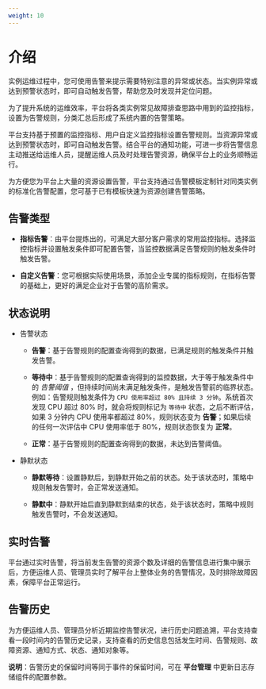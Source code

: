 ```yaml
---
weight: 10
---
```


# 介绍

实例运维过程中，您可使用告警来提示需要特别注意的异常或状态。当实例异常或达到预警状态时，即可自动触发告警，帮助您及时发现并定位问题。


为了提升系统的运维效率，平台将各类实例常见故障排查思路中用到的监控指标，设置为告警规则，分类汇总后形成了系统内置的告警策略。

平台支持基于预置的监控指标、用户自定义监控指标设置告警规则。当资源异常或达到预警状态时，即可自动触发告警。结合平台的通知功能，可进一步将告警信息主动推送给运维人员，提醒运维人员及时处理告警资源，确保平台上的业务顺畅运行。

为方便您为平台上大量的资源设置告警，平台支持通过告警模板定制针对同类实例的标准化告警配置，您可基于已有模板快速为资源创建告警策略。


## 告警类型


* **指标告警**：由平台提炼出的，可满足大部分客户需求的常用监控指标。选择监控指标并设置触发条件即可配置告警，当监控数据满足告警规则的触发条件时触发告警。

* **自定义告警**：您可根据实际使用场景，添加企业专属的指标规则，在指标告警的基础上，更好的满足企业对于告警的高阶需求。


## 状态说明

* 告警状态

    - **告警**：基于告警规则的配置查询得到的数据，已满足规则的触发条件并触发告警。

    - **等待中**：基于告警规则的配置查询得到的监控数据，大于等于触发条件中的 *告警阈值* ，但持续时间尚未满足触发条件，是触发告警前的临界状态。例如：告警规则触发条件为 `CPU 使用率超过 80% 且持续 3 分钟`。系统首次发现 CPU 超过 80% 时，就会将规则标记为 `等待中` 状态，之后不断评估，如果 3 分钟内 CPU 使用率都超过 80%，规则状态变为 **告警**；如果后续的任何一次评估中 CPU 使用率低于 80%，规则状态恢复为 **正常**。

    - **正常**：基于告警规则的配置查询得到的数据，未达到告警阈值。

* 静默状态

    - **静默等待**：设置静默后，到静默开始之前的状态。处于该状态时，策略中规则触发告警时，会正常发送通知。

    - **静默中**：静默开始后直到静默到结束的状态，处于该状态时，策略中规则触发告警时，不会发送通知。


## 实时告警

平台通过实时告警，将当前发生告警的资源个数及详细的告警信息进行集中展示后，方便运维人员、管理员实时了解平台上整体业务的告警情况，及时排除故障因素，保障平台正常运行。


## 告警历史

为方便运维人员、管理员分析近期监控告警状况，进行历史问题追溯，平台支持查看一段时间内的告警历史记录，支持查看的历史信息包括发生时间、告警规则、故障资源、通知方式、状态、通知对象等。

**说明**：告警历史的保留时间等同于事件的保留时间，可在 **平台管理** 中更新日志存储组件的配置参数。


